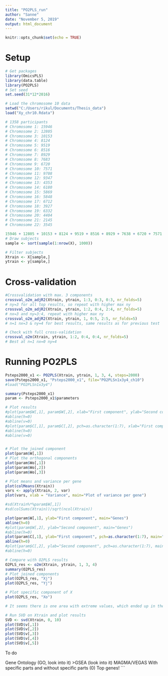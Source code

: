 ```yaml
---
title: "PO2PLS_run"
author: "Sanne"
date: "November 5, 2019"
output: html_document
---
```


```r
knitr::opts_chunk$set(echo = TRUE)
```

# Setup

```r
# Get packages
library(OmicsPLS)
library(data.table)
library(PO2PLS)
# Set seed
set.seed(31*12*2016)

# Load the chromosome 10 data
setwd("C:/Users/rikul/Documents/Thesis_data")
load("Xy_chr10.Rdata")

# 1358 participants
# Chromosome 1: 15946
# Chromosome 2: 12805
# Chromosome 3: 10153
# Chromosome 4: 8124
# Chromosome 5: 9519
# Chromosome 6: 8516
# Chromosome 7: 8929
# Chromosome 8: 7683
# Chromosome 9: 6720
# Chromosome 10: 7571
# Chromosome 11: 9708
# Chromosome 12: 9347
# Chromosome 13: 4353 
# Chromosome 14: 6180
# Chromosome 15: 5869
# Chromosome 16: 5848
# Chromosome 17: 6712
# Chromosome 18: 3927
# Chromosome 19: 6332
# Chromosome 20: 4404
# Chromosome 21: 2145
# Chromosome 22: 3545

15946 + 12805 + 10153 + 8124 + 9519 + 8516 + 8929 + 7638 + 6720 + 7571 + 9708 + 9347 + 4353 + 6180 + 5869 + 5848 + 6712 + 3927 + 6332 + 4404 + 2145 + 3545
# Draw subjects
sample <- sort(sample(1:nrow(X), 1000))

# Filter subjects
Xtrain <- X[sample,]
ytrain <- y[sample,]
```



# Cross-validation


```r
#Crossvalidation with max. 3 components
crossval_o2m_adjR2(Xtrain, ytrain, 1:3, 0:3, 0:3, nr_folds=5)
# ny=3 for all top results, so repeat with higher max ny
crossval_o2m_adjR2(Xtrain, ytrain, 1:2, 0:4, 2:4, nr_folds=5)
# nx=3 and ny=3:4, repeat with higher max ny
crossval_o2m_adjR2(Xtrain, ytrain, 1, 0:5, 2:5, nr_folds=5)
# n=1 nx=3 & ny=4 for best results, same results as for previous test

# Check with full cross-validation
crossval_o2m(Xtrain, ytrain, 1:2, 0:4, 0:4, nr_folds=5)
# Best at n=1 nx=0 ny=4
```


# Running PO2PLS

```r
Psteps2000_x1 <- PO2PLS(Xtrain, ytrain, 1, 3, 4, steps=2000)
save(Psteps2000_x1, "Psteps2000_x1", file="PO2PLSn1x3y4_ch10")
#load("PO2PLSn1x3y4")
```


```r
summary(Psteps2000_x1)
param <- Psteps2000_x1$parameters
```

```r
# Plot results
#plot(param$W[,1], param$W[,2], xlab="First component", ylab="Second component")
#abline(h=0)
#abline(v=0)
#plot(param$C[,1], param$C[,2], pch=as.character(1:7), xlab="First component", ylab="Second component")
#abline(h=0)
#abline(v=0)


# Plot the joined component
plot(param$W[,1])
# Plot the orthogonal components
plot(param$Wo[,1])
plot(param$Wo[,2])
plot(param$Wo[,3])

# Plot means and variance per gene
plot(colMeans(Xtrain))
vars <- apply(Xtrain, 2, var)
plot(vars, xlab = "Variance", main="Plot of variance per gene")

#sd(Xtrain%*%param$W[,1])
#sd(colSums(Xtrain))/sqrt(ncol(Xtrain))
```
```r
plot(param$W[,1], ylab="First component", main="Genes")
abline(h=0)
#plot(param$W[,2], ylab="Second component", main="Genes")
#abline(h=0)
plot(param$C[,1], ylab="First component", pch=as.character(1:7), main="Outcomes")
abline(h=0)
#plot(param$C[,2], ylab="Second component", pch=as.character(1:7), main="Outcomes")
#abline(h=0)
```

```r
# Compare with O2PLS results
O2PLS_res <- o2m(Xtrain, ytrain, 1, 3, 4)
summary(O2PLS_res)
# Plot joined components
plot(O2PLS_res, "Xj")
plot(O2PLS_res, "Yj")

# Plot specific component of X
plot(O2PLS_res, "Xo")

# It seems there is one area with extreme values, which ended up in the specific part in O2PLS and in the joined part in PO2PLS
```

```r
# Run SVD on Xtrain and plot results
SVD <- svd(Xtrain, 0, 10)
plot(SVD$v[,1])
plot(SVD$v[,2])
plot(SVD$v[,3])
plot(SVD$v[,4])
plot(SVD$v[,5])
```


To do

Gene Ontology (GO, look into it)
>GSEA (look into it) MAGMA/VEGAS
With specific parts and without specific parts (0)
Top genes!
```

